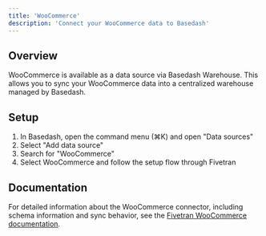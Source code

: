```yaml
---
title: 'WooCommerce'
description: 'Connect your WooCommerce data to Basedash'
---
```


## Overview

WooCommerce is available as a data source via Basedash Warehouse. This allows you to sync your WooCommerce data into a centralized warehouse managed by Basedash.

## Setup

1. In Basedash, open the command menu (⌘K) and open "Data sources"
2. Select "Add data source"
3. Search for "WooCommerce"
4. Select WooCommerce and follow the setup flow through Fivetran

## Documentation

For detailed information about the WooCommerce connector, including schema information and sync behavior, see the [Fivetran WooCommerce documentation](https://fivetran.com/docs/connectors/applications/woocommerce).

